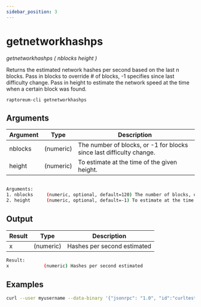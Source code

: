 ```yaml
---
sidebar_position: 3
---
```


# getnetworkhashps

*getnetworkhashps ( nblocks height )*

Returns the estimated network hashes per second based on the last n blocks.
Pass in blocks to override # of blocks, -1 specifies since last difficulty change.
Pass in height to estimate the network speed at the time when a certain block was found.

`raptoreum-cli getnetworkhashps`

<!-- <ReactPlayer playing controls url={[
    {src: `${require('./assets/placeholder.webm').default}`, type: 'video/webm'}]} /> -->


## Arguments

| Argument | Type | Description |
|--|--|--|
| nblocks | (numeric) | The number of blocks, or -1 for blocks since last difficulty change. |
| height | (numeric) | To estimate at the time of the given height. |

```bash

Arguments:
1. nblocks     (numeric, optional, default=120) The number of blocks, or -1 for blocks since last difficulty change.
2. height      (numeric, optional, default=-1) To estimate at the time of the given height.
```

## Output

| Result | Type | Description |
|--|--|--|
| x | (numeric) | Hashes per second estimated |

```bash
Result:
x             (numeric) Hashes per second estimated
```


## Examples

```bash
curl --user myusername --data-binary '{"jsonrpc": "1.0", "id":"curltest", "method": "getnetworkhashps", "params": [] }' -H 'content-type: text/plain;' http://127.0.0.1:9998/
```

